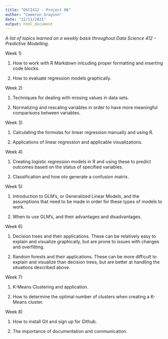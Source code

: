 ---
title: "DSCI412 - Project 08"
author: "Cameron Grayson"
date: "12/11/2021"
output: html_document
---

*A list of topics learned on a weekly basis throughout Data Science 412 - Predictive Modelling.*


Week 1)

1. How to work with R Markdown inlcuding proper formatting and inserting code blocks.

2. How to evaluate regression models graphically.


Week 2)

1. Techniques for dealing with missing values in data sets.

2. Normalizing and rescaling variables in order to have more meaningful comparisons between variables.


Week 3)

1. Calculating the formulas for linear regression manually and using R.

2. Applications of linear regression and applicable visualizations.


Week 4)

1. Creating logistic regression models in R and using these to predict outcomes based on the status of specified variables.

2. Classification and how oto generate a confusion matrix.


Week 5)

1. Introduction to GLM's, or Generalized Linear Models, and the assumptions that need to be made in order for these types of models to work.

2. When to use GLM's, and their advantages and disadvantages.


Week 6)

1. Decision trees and their applications. These can be relatively easy to explain and visualize graphically, but are prone to issues with changes and overfitting.

2. Random forests and their applications. These can be more difficult to explain and visualize than decision trees, but are better at handling the situations described above.


Week 7)

1. K-Means Clustering and application.

2. How to determine the optimal number of clusters when creating a K-Means cluster.


Week 8)

1. How to install Git and sign up for Github.

2. The importance of documentation and communication.

